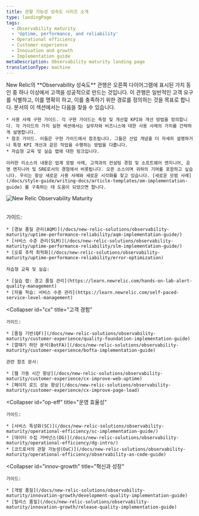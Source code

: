 ```yaml
---
title: 관찰 가능성 성숙도 시리즈 소개
type: landingPage
tags:
  - Observability maturity
  - 'Uptime, performance, and reliability'
  - Operational efficiency
  - Customer experience
  - Innovation and growth
  - Implementation guide
metaDescription: Observability maturity landing page
translationType: machine
---
```



<LandingPageHero>
  <HeroContent>
    New Relic의 **Observability 성숙도** 관행은 오른쪽 다이어그램에 표시된 가치 동인 중 하나 이상에서 고객을 성공적으로 만드는 것입니다. 이 관행은 일반적인 고객 요구를 식별하고, 이를 명확히 하고, 이를 충족하기 위한 경로를 정의하는 것을 목표로 합니다. 문서의 이 섹션에서는 다음을 찾을 수 있습니다.

    * 사용 사례 구현 가이드. 각 구현 가이드는 측정 및 개선할 KPI와 개선 방법을 정의합니다. 각 가이드의 가치 실현 섹션에서는 실무자와 비즈니스에 대한 사용 사례의 가치를 간략하게 설명합니다.
    * 참조 가이드. 이들은 구현 가이드에서 참조됩니다. 그들은 산업 개념을 더 자세히 설명하거나 특정 KPI 개선과 같은 작업을 수행하는 방법을 다룹니다.
    * 자습형 교육 및 실습 랩에 대한 링크입니다.

    이러한 리소스의 내용은 업계 모범 사례, 고객과의 컨설팅 경험 및 소프트웨어 엔지니어, 운영 엔지니어 및 SRE로서의 경험에서 비롯됩니다. 오픈 소스이며 귀하의 기여를 포함하고 싶습니다. 우리는 항상 새로운 사용 사례와 새로운 시각화를 찾고 있습니다. [새로운 모범 사례](/docs/style-guide/writing-docs/article-templates/om-implementation-guide) 를 구축하는 데 도움이 되었으면 합니다.
  </HeroContent>

  <img
    title="New Relic Observability Maturity"
    alt="New Relic Observability Maturity"
    src={omaVDrivers}
  />
</LandingPageHero>

<br/>

<CollapserGroup>
  <Collapser
    id="upr"
    title="가동 시간, 성능 및 안정성"
  >
    가이드:

    * [경보 품질 관리(AQM)](/docs/new-relic-solutions/observability-maturity/uptime-performance-reliability/aqm-implementation-guide/)
    * [서비스 수준 관리(SLM)](/docs/new-relic-solutions/observability-maturity/uptime-performance-reliability/slm-implementation-guide/)
    * [오류 추적 최적화](/docs/new-relic-solutions/observability-maturity/uptime-performance-reliability/error-optimization)

    자습형 교육 및 실습:

    * [실습 랩: 경고 품질 관리](https://learn.newrelic.com/hands-on-lab-alert-quality-management)
    * [자율 학습: 서비스 수준 관리](https://learn.newrelic.com/self-paced-service-level-management)
  </Collapser>

  <Collapser
    id="cx"
    title="고객 경험"
  >
    가이드:

    * [품질 기반(QF)](/docs/new-relic-solutions/observability-maturity/customer-experience/quality-foundation-implementation-guide)
    * [깔때기 하단 분석(BotFA)](/docs/new-relic-solutions/observability-maturity/customer-experience/bofta-implementation-guide)

    관련 참조 문서:

    * [웹 가동 시간 향상](/docs/new-relic-solutions/observability-maturity/customer-experience/cx-improve-web-uptime)
    * [페이지 로드 성능 향상](/docs/new-relic-solutions/observability-maturity/customer-experience/cx-improve-page-load)
  </Collapser>

  <Collapser
    id="op-eff"
    title="운영 효율성"
  >
    가이드:

    * [서비스 특성화(SC)](/docs/new-relic-solutions/observability-maturity/operational-efficiency/sc-implementation-guide/)
    * [데이터 수집 거버넌스(DG)](/docs/new-relic-solutions/observability-maturity/operational-efficiency/dg-intro/)
    * [코드로서의 관찰 가능성(OaC)](/docs/new-relic-solutions/observability-maturity/operational-efficiency/observability-as-code-guide)
  </Collapser>

  <Collapser
    id="innov-growth"
    title="혁신과 성장"
  >
    가이드:

    * [개발 품질](/docs/new-relic-solutions/observability-maturity/innovation-growth/development-quality-implementation-guide)
    * [릴리스 품질](/docs/new-relic-solutions/observability-maturity/innovation-growth/release-quality-implementation-guide)
  </Collapser>
</CollapserGroup>
